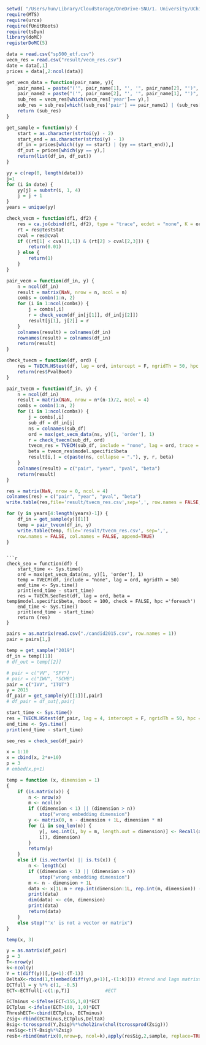 ```r
setwd( "/Users/hun/Library/CloudStorage/OneDrive-SNU/1. University/UChicago/2022 4Q Winter/TimeSeries_Ruey/ts_ruey_R/final")
require(MTS)
require(urca)
require(fUnitRoots)
require(tsDyn)
library(doMC)
registerDoMC(5)

data = read.csv("sp500_etf.csv")
vecm_res = read.csv("result/vecm_res.csv")
date = data[,1]
prices = data[,2:ncol(data)]
```

```r
get_vecm_data = function(pair_name, y){
    pair_name1 = paste("('", pair_name[1], "', '", pair_name[2], "')", sep = "")
    pair_name2 = paste("('", pair_name[2], "', '", pair_name[1], "')", sep = "")
    sub_res = vecm_res[which(vecm_res['year']== y),]
    sub_res = sub_res[which((sub_res['pair'] == pair_name1) | (sub_res['pair'] == pair_name2)),]
    return (sub_res)
}

get_sample = function(y) {
    start = as.character(strtoi(y) - 2)
    start_end = as.character(strtoi(y) - 1)
    df_in = prices[which((yy == start) | (yy == start_end)),]
    df_out = prices[which(yy == y),]
    return(list(df_in, df_out))
}

yy = c(rep(0, length(date)))
j=1
for (i in date) {
    yy[j] = substr(i, 1, 4)
    j = j + 1
}
years = unique(yy)

check_vecm = function(df1, df2) {
    res = ca.jo(cbind(df1, df2), type = "trace", ecdet = "none", K = ord, spec = "transitory")
    rt = res@teststat
    cval = res@cval
    if ((rt[1] < cval[1,1]) & (rt[2] > cval[2,3])) {
        return(0.01)
    } else {
        return(1)
    }
}

pair_vecm = function(df_in, y) {
    n = ncol(df_in)
    result = matrix(NaN, nrow = n, ncol = n)
    combs = combn(1:n, 2)
    for (i in 1:ncol(combs)) {
        j = combs[,i]
        r = check_vecm(df_in[j[1]], df_in[j[2]])
        result[j[1], j[2]] = r
    }
    colnames(result) = colnames(df_in)
    rownames(result) = colnames(df_in)
    return(result)
}

check_tvecm = function(df, ord) {
    res = TVECM.HStest(df, lag = ord, intercept = F, ngridTh = 50, hpc ='foreach')
    return(res$PvalBoot)
}

pair_tvecm = function(df_in, y) {
    n = ncol(df_in)
    result = matrix(NaN, nrow = n*(n-1)/2, ncol = 4)
    combs = combn(1:n, 2)
    for (i in 1:ncol(combs)) {
        j = combs[,i]
        sub_df = df_in[j]
        ns = colnames(sub_df)
        ord = max(get_vecm_data(ns, y)[1, 'order'], 1)
        r = check_tvecm(sub_df, ord)
        tvecm_res = TVECM(sub_df, include = "none", lag = ord, trace = FALSE)
        beta = tvecm_res$model.specific$beta
        result[i,] = c(paste(ns, collapse = "."), y, r, beta)
    }
    colnames(result) = c("pair", "year", "pval", "beta")
    return(result)
}

```

```r
res = matrix(NaN, nrow = 0, ncol = 4)
colnames(res) = c("pair", "year", "pval", "beta")
write.table(res,file='result/tvecm_res.csv',sep=',', row.names = FALSE, append=FALSE)

for (y in years[4:length(years)-1]) {
    df_in = get_sample(y)[[1]]
    temp = pair_tvecm(df_in, y)
    write.table(temp, file='result/tvecm_res.csv', sep=',', 
    row.names = FALSE, col.names = FALSE, append=TRUE)
}
```

```

```r
check_seo = function(df) {
    start_time <- Sys.time()
    ord = max(get_vecm_data(ns, y)[1, 'order'], 1)
    temp = TVECM(df, include = "none", lag = ord, ngridTh = 50)
    end_time <- Sys.time()
    print(end_time - start_time)
    res = TVECM.SeoTest(df, lag = ord, beta = temp$model.specific$beta, nboot = 100, check = FALSE, hpc ='foreach')
    end_time <- Sys.time()
    print(end_time - start_time)
    return (res)
}
```

```r
pairs = as.matrix(read.csv("./candid2015.csv", row.names = 1))
pair = pairs[1,]

```

```r
temp = get_sample("2019")
df_in = temp[[1]]
# df_out = temp[[2]]

# pair = c("VV", "SPY")
# pair = c("IWV", "SCHB")
pair = c("IVV", "ITOT")
y = 2015
df_pair = get_sample(y)[[1]][,pair]
# df_pair = df_out[,pair]
```
```r
start_time <- Sys.time()
res = TVECM.HStest(df_pair, lag = 4, intercept = F, ngridTh = 50, hpc ='foreach')
end_time <- Sys.time()
print(end_time - start_time)
```

```r
seo_res = check_seo(df_pair)
```

```r
x = 1:10
x = cbind(x, 2*x+10)
p = 3
# embed(x,p+1)
```

```r
temp = function (x, dimension = 1) 
{
    if (is.matrix(x)) {
        n <- nrow(x)
        m <- ncol(x)
        if ((dimension < 1) || (dimension > n)) 
            stop("wrong embedding dimension")
        y <- matrix(0, n - dimension + 1L, dimension * m)
        for (i in seq_len(m)) {
            y[, seq.int(i, by = m, length.out = dimension)] <- Recall(as.vector(x[, 
            i]), dimension)
        }
        return(y)
    }
    else if (is.vector(x) || is.ts(x)) {
        n <- length(x)
        if ((dimension < 1) || (dimension > n)) 
            stop("wrong embedding dimension")
        m <- n - dimension + 1L
        data <- x[1L:m + rep.int(dimension:1L, rep.int(m, dimension)) - 1L]
        print(data)
        dim(data) <- c(m, dimension)
        print(data)
        return(data)
    }
    else stop("'x' is not a vector or matrix")
}

temp(x, 3)
```
```r
y = as.matrix(df_pair)
p = 3
T<-nrow(y)
k<-ncol(y)
Y = t(diff(y))[,(p+1):(T-1)]
DeltaX<-rbind(1,t(embed(diff(y),p+1)[,-(1:k)]))	#trend and lags matrixs DeltaX(t-1,..) of dim: pk x t
ECTfull = y %*% c(1, -0.5)
ECT<-ECTfull[-c(1:p,T)]				#ECT

ECTminus <-ifelse(ECT<155,1,0)*ECT			
ECTplus <-ifelse(ECT>160, 1,0)*ECT
ThreshECT<-cbind(ECTplus, ECTminus)
Zsig<-rbind(ECTminus,ECTplus,DeltaX)
Bsig<-tcrossprod(Y,Zsig)%*%chol2inv(chol(tcrossprod(Zsig)))
resSig<-t(Y-Bsig%*%Zsig)
resb<-rbind(matrix(0,nrow=p, ncol=k),apply(resSig,2,sample, replace=TRUE))
```